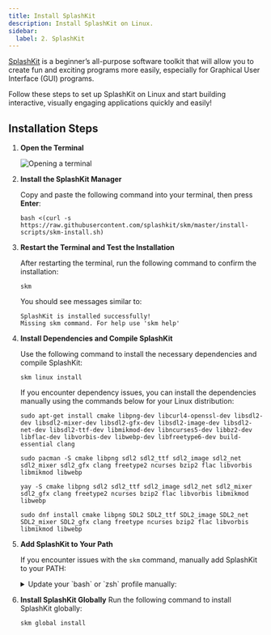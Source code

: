 ---
title: Install SplashKit
description: Install SplashKit on Linux.
sidebar:
  label: 2. SplashKit
---


[SplashKit](https://splashkit.io) is a beginner’s all-purpose software toolkit that will allow you to create fun and exciting programs more easily, especially for Graphical User Interface (GUI) programs.

Follow these steps to set up SplashKit on Linux and start building interactive, visually engaging applications quickly and easily!

## Installation Steps

<Steps>

1. **Open the Terminal**

    ![Opening a terminal](/gifs/linux/open-terminal.gif)

2. **Install the SplashKit Manager**

   Copy and paste the following command into your terminal, then press **Enter**:

    ```shell
    bash <(curl -s https://raw.githubusercontent.com/splashkit/skm/master/install-scripts/skm-install.sh)
    ```

3. **Restart the Terminal and Test the Installation**

   After restarting the terminal, run the following command to confirm the installation:

    ```shell
    skm
    ```

    You should see messages similar to:

    ```shell
    SplashKit is installed successfully!
    Missing skm command. For help use 'skm help'
    ```

4. **Install Dependencies and Compile SplashKit**

   Use the following command to install the necessary dependencies and compile SplashKit:

    ```shell
    skm linux install
    ```

   If you encounter dependency issues, you can install the dependencies manually using the commands below for your Linux distribution:

   <Tabs syncKey="linux-distro">
   <TabItem label="Ubuntu/Debian">

    ```shell
    sudo apt-get install cmake libpng-dev libcurl4-openssl-dev libsdl2-dev libsdl2-mixer-dev libsdl2-gfx-dev libsdl2-image-dev libsdl2-net-dev libsdl2-ttf-dev libmikmod-dev libncurses5-dev libbz2-dev libflac-dev libvorbis-dev libwebp-dev libfreetype6-dev build-essential clang
    ```

   </TabItem>
   <TabItem label="Arch">
   <Tabs syncKey="pacman-yay">
   <TabItem label="pacman">

    ```shell
    sudo pacman -S cmake libpng sdl2 sdl2_ttf sdl2_image sdl2_net sdl2_mixer sdl2_gfx clang freetype2 ncurses bzip2 flac libvorbis libmikmod libwebp
    ```

   </TabItem>
   <TabItem label="yay">

    ```shell
    yay -S cmake libpng sdl2 sdl2_ttf sdl2_image sdl2_net sdl2_mixer sdl2_gfx clang freetype2 ncurses bzip2 flac libvorbis libmikmod libwebp
    ```

   </TabItem>
   </Tabs>
   </TabItem>
   <TabItem label="Fedora">

    ```shell
    sudo dnf install cmake libpng SDL2 SDL2_ttf SDL2_image SDL2_net SDL2_mixer SDL2_gfx clang freetype ncurses bzip2 flac libvorbis libmikmod libwebp
    ```

   </TabItem>
   </Tabs>

5. **Add SplashKit to Your Path**

   If you encounter issues with the `skm` command, manually add SplashKit to your PATH:

   <details>
   <summary>Update your `bash` or `zsh` profile manually:</summary>

   <Steps>

   1. Update Path in `~/.bashrc` or `~/.zshrc`

      <Tabs syncKey="bash-zsh">
      <TabItem label="bash">
      Open your `~/.bashrc` file:

      ```shell
      nano ~/.bashrc
      ```

      Add the following lines near the end:

      ```shell
      export PATH="$PATH:$HOME/.splashkit:$PATH"
      ```

      Update your profile:

      ```shell
      source ~/.bashrc
      ```

      </TabItem>
      <TabItem label="zsh">
      Open your `~/.zshrc` file:

      ```shell
      nano ~/.zshrc
      ```

      Add the following lines near the end:

      ```shell
      export PATH="$PATH:$HOME/.splashkit:$PATH"
      ```

      Update your profile:

      ```shell
      source ~/.zshrc
      ```

      </TabItem>
      </Tabs>

   2. Update the System Library Path

      Run the following command to add `/usr/local/lib` to the system’s library path, ensuring they are available to your applications:

      ```shell
      sudo ldconfig /usr/local/lib
      ```

   </Steps>
   </details>

6. **Install SplashKit Globally**
   Run the following command to install SplashKit globally:

    ```shell
    skm global install
    ```

</Steps>
